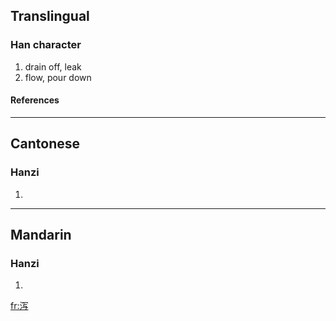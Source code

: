 {{see|瀉}}

==Translingual==
===Han character===
{{Han char|rn=85|rad=水|as=05|sn=8|four=|canj=水月卜一 (EBYM)}}
# drain off, leak
# flow, pour down
====References====
{{Han ref|kx=0619.121|hdz=31595.020|uh=6CFB|ud=27899}}

----
==Cantonese==
===Hanzi===
{{yue-hanzi|jyut=|y=se3}}
# {{defn|Cantonese}}

----
==Mandarin==
===Hanzi===
{{cmn-hanzi|tra=瀉|pin=[[bō]] (bo1), [[xiè]] (xie4)|wg=po<sup>1</sup>, hsieh<sup>4</sup>}}
# {{defn|Mandarin}}

[[fr:泻]]